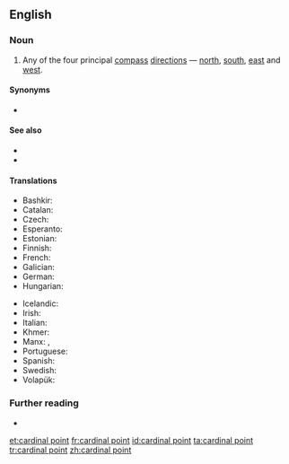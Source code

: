 ==English==
{{wikipedia|Cardinal point}}

===Noun===
{{en-noun}}

# Any of the four principal [[compass]] [[direction]]s — [[north]], [[south]], [[east]] and [[west]].

====Synonyms====
* {{l|en|cardinal direction}}

====See also====
* {{l|en|intercardinal direction}}
* {{l|en|ordinal direction}}

====Translations====
{{trans-top|cardinal point}}
* Bashkir: {{t|ba|тараф}}
* Catalan: {{t+|ca|punt cardinal|m}}
* Czech: {{t+|cs|světová strana|f}}
* Esperanto: {{t|eo|kompasdirektoj}}
* Estonian: {{t|et|põhi-ilmakaar}}
* Finnish: {{t+|fi|pääilmansuunta}}
* French: {{t+|fr|point cardinal|m}}
* Galician: {{t|gl|punto cardinal|m}}
* German: {{t+|de|Haupthimmelsrichtung|f}}
* Hungarian: {{t+|hu|égtáj}}
{{trans-mid}}
* Icelandic: {{t|is|höfuðátt|f}}
* Irish: {{t|ga|príomhaird|f}}
* Italian: {{t|it|punto cardinale|m}}
* Khmer: {{t+|km|ចតុទ្ទិស|tr=ca’tottɨh|sc=Khmr}}
* Manx: {{t|gv|bun-ard|f}}, {{t|gv|ard-ard}}
* Portuguese: {{t+|pt|ponto cardeal|m}}
* Spanish: {{t|es|punto cardinal|m}}
* Swedish: {{t+|sv|kardinalstreck|n}}
* Volapük: {{t-needed|vo}}
{{trans-bottom}}

===Further reading===
* {{R:OneLook}}

{{topics|en|Geography}}

[[et:cardinal point]]
[[fr:cardinal point]]
[[id:cardinal point]]
[[ta:cardinal point]]
[[tr:cardinal point]]
[[zh:cardinal point]]